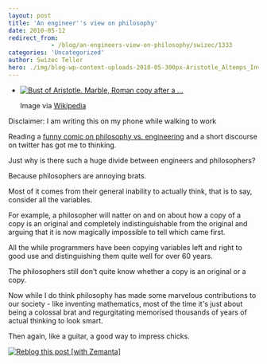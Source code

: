 ```yaml
---
layout: post
title: 'An engineer''s view on philosophy'
date: 2010-05-12
redirect_from: 
            - /blog/an-engineers-view-on-philosophy/swizec/1333
categories: 'Uncategorized'
author: Swizec Teller
hero: ./img/blog-wp-content-uploads-2010-05-300px-Aristotle_Altemps_Inv8575.jpg
---
```

- [![Bust of Aristotle. Marble, Roman copy after a ...](./img/blog-wp-content-uploads-2010-05-300px-Aristotle_Altemps_Inv8575.jpg "Bust of Aristotle. Marble, Roman copy after a ...")](http://commons.wikipedia.org/wiki/Image:Aristotle_Altemps_Inv8575.jpg)

  Image via [Wikipedia](http://commons.wikipedia.org/wiki/Image:Aristotle_Altemps_Inv8575.jpg)

Disclaimer: I am writing this on my phone while walking to work



Reading a [funny comic on philosophy vs. engineering](http://www.smbc-comics.com/index.php?db=comics&id=1879#comic) and a short discourse on twitter has got me to thinking.



Just why is there such a huge divide between engineers and philosophers?



Because philosophers are annoying brats.



Most of it comes from their general inability to actually think, that is to say, consider all the variables.



For example, a philosopher will natter on and on about how a copy of a copy is an original and completely indistinguishable from the original and arguing that it is now magically impossible to tell which came first.



All the while programmers have been copying variables left and right to good use and distinguishing them quite well for over 60 years.



The philosophers still don't quite know whether a copy is an original or a copy.



Now while I do think philosophy has made some marvelous contributions to our society - like inventing mathematics, most of the time it's just about being a colossal brat and regurgitating memorised thousands of years of actual thinking to look smart.



Then again, like a guitar, a good way to impress chicks.

[![Reblog this post \[with Zemanta\]](http://img.zemanta.com/reblog_e.png?x-id=4020dd1e-ac80-4db8-b431-2f8bff7b0eda)](http://reblog.zemanta.com/zemified/4020dd1e-ac80-4db8-b431-2f8bff7b0eda/ "Reblog this post \[with Zemanta]")